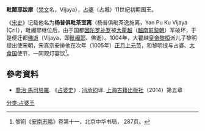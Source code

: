 '''毗闍耶跋摩'''（[[梵文|梵文]]名，Vijaya），[[占婆|占婆]]（占城）11世紀初期国王。

《[[宋史|宋史]]》记载他名为'''杨普俱毗茶室离'''（杨普俱毗茶逸施离，Yan Pu Ku Vijaya (Çri)），毗阇耶继位后，由于国都[[因陀罗补罗|因陀罗补罗]]被[[大瞿越|大瞿越]]（[[越南|越南]][[前黎朝|前黎朝]]）军破坏，于是便迁都[[佛逝|佛逝]]（Vijaya，即[[毗阇耶|毗阇耶]]、佛逝）。1004年，大瞿越[[皇帝|皇帝]][[黎桓|黎桓]]派儿子黎明提出使宋朝，宋真宗安排他在次年（1005年）[[正月|正月]][[上元节|上元节]]，和黎明提与占婆、[[大食国|大食国]]使节，一同观灯宴饮<ref>黎崱《[[安南志略|安南志略]]》卷第十一，北京中华书局， 287页。</ref>。

==參考資料==
*[[喬治·馬司培羅|喬治·馬司培羅]]. 《[[占婆史|占婆史]]》. [[冯承钧|冯承钧]]译. [[上海古籍出版社|上海古籍出版社]]（2014）第五章
<references/>
{{start box}}
{{s-before|[[因陀羅跋摩五世|因陀羅跋摩五世]]}}
{{s-title|[[占城|占城]]第八王朝第2代王|999年?-1007年?}}
{{s-after|[[訶梨跋摩二世|訶梨跋摩二世]]}}
{{end box}}
{{占婆君主}}
[[分类:占婆王|分类:占婆王]]